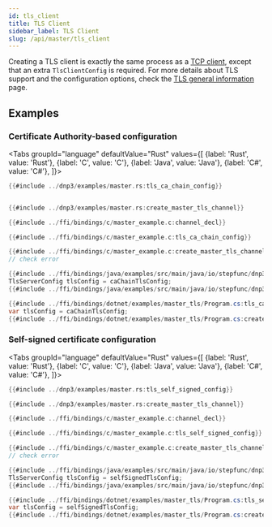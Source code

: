 ```yaml
---
id: tls_client
title: TLS Client
sidebar_label: TLS Client
slug: /api/master/tls_client
---
```



Creating a TLS client is exactly the same process as a [TCP client](./tcp_client.mdx),
except that an extra `TlsClientConfig` is required. For more details about TLS support and the configuration options,
check the [TLS general information](../tls.mdx) page.

## Examples

### Certificate Authority-based configuration

<Tabs
groupId="language"
defaultValue="Rust"
values={[
{label: 'Rust', value: 'Rust'},
{label: 'C', value: 'C'},
{label: 'Java', value: 'Java'},
{label: 'C#', value: 'C#'},
]}>
<TabItem value="Rust">

```rust
{{#include ../dnp3/examples/master.rs:tls_ca_chain_config}}


{{#include ../dnp3/examples/master.rs:create_master_tls_channel}}
```

</TabItem>
<TabItem value="C">

```c
{{#include ../ffi/bindings/c/master_example.c:channel_decl}}

{{#include ../ffi/bindings/c/master_example.c:tls_ca_chain_config}}

{{#include ../ffi/bindings/c/master_example.c:create_master_tls_channel}}
// check error
```

</TabItem>
<TabItem value="Java">

```java
{{#include ../ffi/bindings/java/examples/src/main/java/io/stepfunc/dnp3/examples/MasterTlsExample.java:tls_ca_chain_config}}
TlsServerConfig tlsConfig = caChainTlsConfig;
{{#include ../ffi/bindings/java/examples/src/main/java/io/stepfunc/dnp3/examples/MasterTlsExample.java:create_master_channel}}
```

</TabItem>
<TabItem value="C#">

```csharp
{{#include ../ffi/bindings/dotnet/examples/master_tls/Program.cs:tls_ca_chain_config}}
var tlsConfig = caChainTlsConfig;
{{#include ../ffi/bindings/dotnet/examples/master_tls/Program.cs:create_master_channel}}
```

</TabItem>
</Tabs>

### Self-signed certificate configuration

<Tabs
groupId="language"
defaultValue="Rust"
values={[
{label: 'Rust', value: 'Rust'},
{label: 'C', value: 'C'},
{label: 'Java', value: 'Java'},
{label: 'C#', value: 'C#'},
]}>
<TabItem value="Rust">

```rust
{{#include ../dnp3/examples/master.rs:tls_self_signed_config}}

{{#include ../dnp3/examples/master.rs:create_master_tls_channel}}
```

</TabItem>
<TabItem value="C">

```c
{{#include ../ffi/bindings/c/master_example.c:channel_decl}}

{{#include ../ffi/bindings/c/master_example.c:tls_self_signed_config}}

{{#include ../ffi/bindings/c/master_example.c:create_master_tls_channel}}
// check error
```

</TabItem>
<TabItem value="Java">

```java
{{#include ../ffi/bindings/java/examples/src/main/java/io/stepfunc/dnp3/examples/MasterTlsExample.java:tls_self_signed_config}}
TlsServerConfig tlsConfig = selfSignedTlsConfig;
{{#include ../ffi/bindings/java/examples/src/main/java/io/stepfunc/dnp3/examples/MasterTlsExample.java:create_master_channel}}
```

</TabItem>
<TabItem value="C#">

```csharp
{{#include ../ffi/bindings/dotnet/examples/master_tls/Program.cs:tls_self_signed_config}}
var tlsConfig = selfSignedTlsConfig;
{{#include ../ffi/bindings/dotnet/examples/master_tls/Program.cs:create_master_channel}}
```

</TabItem>
</Tabs>
